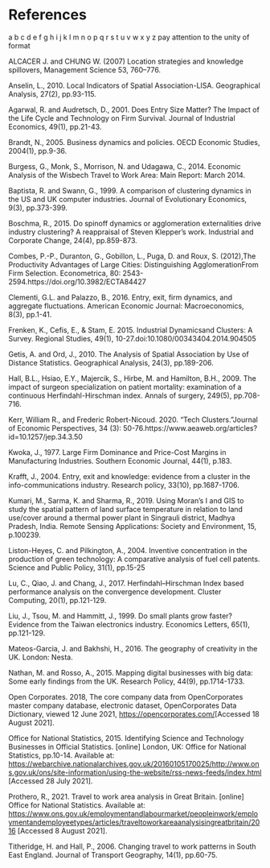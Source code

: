 # References {-}

a b c d e f g h i j k l m n o p q r s t u v w x y z
pay attention to the unity of format

ALCACER J. and CHUNG W. (2007) Location strategies and knowledge spillovers, Management Science 53, 760–776.

Anselin, L., 2010. Local Indicators of Spatial Association-LISA. Geographical Analysis, 27(2), pp.93-115.

Agarwal, R. and Audretsch, D., 2001. Does Entry Size Matter? The Impact of the Life Cycle and Technology on Firm Survival. Journal of Industrial Economics, 49(1), pp.21-43.

Brandt, N., 2005. Business dynamics and policies. OECD Economic Studies, 2004(1), pp.9-36.

Burgess, G., Monk, S., Morrison, N. and Udagawa, C., 2014. Economic Analysis of the Wisbech Travel to Work Area: Main Report: March 2014.

Baptista, R. and Swann, G., 1999. A comparison of clustering dynamics in the US and UK computer industries. Journal of Evolutionary Economics, 9(3), pp.373-399.

Boschma, R., 2015. Do spinoff dynamics or agglomeration externalities drive industry clustering? A reappraisal of Steven Klepper’s work. Industrial and Corporate Change, 24(4), pp.859-873.

Combes, P.-P., Duranton, G., Gobillon, L., Puga, D. and Roux, S. (2012),The Productivity Advantages of Large Cities: Distinguishing AgglomerationFrom Firm Selection. Econometrica, 80: 2543-2594.https://doi.org/10.3982/ECTA84427

Clementi, G.L. and Palazzo, B., 2016. Entry, exit, firm dynamics, and aggregate fluctuations. American Economic Journal: Macroeconomics, 8(3), pp.1-41.

Frenken, K., Cefis, E., & Stam, E. 2015.  Industrial Dynamicsand Clusters:  A Survey.   Regional Studies, 49(1), 10-27.doi:10.1080/00343404.2014.904505

Getis, A. and Ord, J., 2010. The Analysis of Spatial Association by Use of Distance Statistics. Geographical Analysis, 24(3), pp.189-206.

Hall, B.L., Hsiao, E.Y., Majercik, S., Hirbe, M. and Hamilton, B.H., 2009. The impact of surgeon specialization on patient mortality: examination of a continuous Herfindahl-Hirschman index. Annals of surgery, 249(5), pp.708-716.

Kerr, William R., and Frederic Robert-Nicoud. 2020. “Tech Clusters.”Journal of Economic Perspectives, 34 (3): 50-76.https://www.aeaweb.org/articles?id=10.1257/jep.34.3.50

Kwoka, J., 1977. Large Firm Dominance and Price-Cost Margins in Manufacturing Industries. Southern Economic Journal, 44(1), p.183.

Krafft, J., 2004. Entry, exit and knowledge: evidence from a cluster in the info-communications industry. Research policy, 33(10), pp.1687-1706.

Kumari, M., Sarma, K. and Sharma, R., 2019. Using Moran's I and GIS to study the spatial pattern of land surface temperature in relation to land use/cover around a thermal power plant in Singrauli district, Madhya Pradesh, India. Remote Sensing Applications: Society and Environment, 15, p.100239.

Liston-Heyes, C. and Pilkington, A., 2004. Inventive concentration in the production of green technology: A comparative analysis of fuel cell patents. Science and Public Policy, 31(1), pp.15-25

Lu, C., Qiao, J. and Chang, J., 2017. Herfindahl--Hirschman Index based performance analysis on the convergence development. Cluster Computing, 20(1), pp.121-129. 

Liu, J., Tsou, M. and Hammitt, J., 1999. Do small plants grow faster? Evidence from the Taiwan electronics industry. Economics Letters, 65(1), pp.121-129.

Mateos-Garcia, J. and Bakhshi, H., 2016. The geography of creativity in the UK. London: Nesta.

Nathan, M. and Rosso, A., 2015. Mapping digital businesses with big data: Some early findings from the UK. Research Policy, 44(9), pp.1714-1733.

Open Corporates. 2018, The core company data from OpenCorporates master company database, electronic dataset, OpenCorporates Data Dictionary, viewed 12 June 2021, <https://opencorporates.com/>[Accessed 18 August 2021].

Office for National Statistics, 2015. Identifying Science and Technology Businesses in Official Statistics. [online] London, UK: Office for National Statistics, pp.10-14. Available at: <https://webarchive.nationalarchives.gov.uk/20160105170025/http://www.ons.gov.uk/ons/site-information/using-the-website/rss-news-feeds/index.html> [Accessed 28 July 2021].

Prothero, R., 2021. Travel to work area analysis in Great Britain. [online] Office for National Statistics. Available at: <https://www.ons.gov.uk/employmentandlabourmarket/peopleinwork/employmentandemployeetypes/articles/traveltoworkareaanalysisingreatbritain/2016> [Accessed 8 August 2021].

Titheridge, H. and Hall, P., 2006. Changing travel to work patterns in South East England. Journal of Transport Geography, 14(1), pp.60-75.



